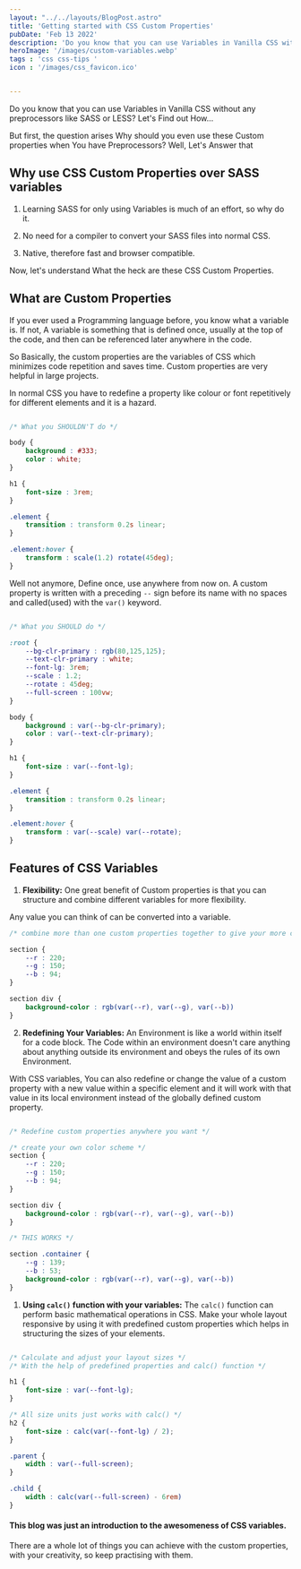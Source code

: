 ```yaml
---
layout: "../../layouts/BlogPost.astro"
title: 'Getting started with CSS Custom Properties'
pubDate: 'Feb 13 2022'
description: 'Do you know that you can use Variables in Vanilla CSS without any preprocessors like SASS or LESS.'
heroImage: '/images/custom-variables.webp'
tags : 'css css-tips '
icon : '/images/css_favicon.ico'


---
```


Do you know that you can use Variables in Vanilla CSS without any preprocessors like SASS or LESS?
Let's Find out How...

But first, the question arises Why should you even use these Custom properties when You have Preprocessors?
Well, Let's Answer that


## Why use CSS Custom Properties over SASS variables

1. Learning SASS for only using Variables is much of an effort, so why do it.

2. No need for a compiler to convert your SASS files into normal CSS.

3. Native, therefore fast and browser compatible.

Now, let's understand What the heck are these CSS Custom Properties.

## What are Custom Properties
If you ever used a Programming language before, you know what a variable is.
If not, A variable is something that is defined once, usually at the top of the code, and then can be referenced later anywhere in the code.

So Basically, the custom properties are the variables of CSS which minimizes code repetition and saves time. Custom properties are very helpful in large projects.

In normal CSS you have to redefine a property like colour or font repetitively for different elements and it is a hazard.

```css

/* What you SHOULDN'T do */

body {
    background : #333;
    color : white;
}

h1 {
    font-size : 3rem;
}

.element {
    transition : transform 0.2s linear;
}

.element:hover {
    transform : scale(1.2) rotate(45deg);
}
```

Well not anymore, 
Define once, use anywhere from now on.
A custom property is written with a preceding `--` sign before its name with no spaces and called(used) with the `var()` keyword.

```css

/* What you SHOULD do */

:root {
    --bg-clr-primary : rgb(80,125,125);
    --text-clr-primary : white;
    --font-lg: 3rem;
    --scale : 1.2;
    --rotate : 45deg;
    --full-screen : 100vw;
}

body {
    background : var(--bg-clr-primary);
    color : var(--text-clr-primary);
}

h1 {
    font-size : var(--font-lg);
}

.element {
    transition : transform 0.2s linear;
}

.element:hover {
    transform : var(--scale) var(--rotate);
}
```

## Features of CSS Variables

1. **Flexibility:**
One great benefit of Custom properties is that you can structure and combine different variables for more flexibility. 

Any value you can think of can be converted into a variable.

```css
/* combine more than one custom properties together to give your more control */

section {
    --r : 220;
    --g : 150;
    --b : 94;
}

section div {
    background-color : rgb(var(--r), var(--g), var(--b))
}
```


2. **Redefining Your Variables:**
An Environment is like a world within itself for a code block.
The Code within an environment doesn't care anything about anything outside its environment and obeys the rules of its own Environment.

With CSS variables, You can also redefine or change the value of a custom property with a new value within a specific element and it will work with that value in its local environment instead of the globally defined custom property.

```css

/* Redefine custom properties anywhere you want */

/* create your own color scheme */
section {
    --r : 220;
    --g : 150;
    --b : 94;
}

section div {
    background-color : rgb(var(--r), var(--g), var(--b))
}

/* THIS WORKS */

section .container {
    --g : 139;
    --b : 53;
    background-color : rgb(var(--r), var(--g), var(--b))
}
```

1. **Using `calc()` function with your variables:**
The `calc()` function can perform basic mathematical operations in CSS.
Make your whole layout responsive by using it with predefined custom properties which helps in structuring the sizes of your elements.


```css

/* Calculate and adjust your layout sizes */
/* With the help of predefined properties and calc() function */

h1 {
    font-size : var(--font-lg);
}

/* All size units just works with calc() */
h2 {
    font-size : calc(var(--font-lg) / 2);
}

.parent {
    width : var(--full-screen);
}

.child {
    width : calc(var(--full-screen) - 6rem)
}
```

#### This blog was just an introduction to the awesomeness of CSS variables. 

There are a whole lot of things you can achieve with the custom properties, with your creativity, so keep practising with them.